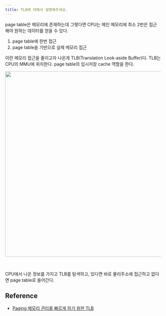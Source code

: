```yaml
---
title: TLB에 대해서 설명해주세요.
---
```


page table은 메모리에 존재하는데 그렇다면 CPU는 메인 메모리에 최소 2번은 접근해야 원하는 데이터를 얻을 수 있다.

1. page table에 한번 접근
2. page table을 기반으로 실제 메모리 접근

이런 메모리 접근을 줄이고자 나온게 TLB(Translation Look-aside Buffer)다.
TLB는 CPU의 MMU에 위치한다. page table의 임시저장 cache 역할을 한다.

<Image
  src="https://user-images.githubusercontent.com/63354527/234140307-7bd1d41e-d601-434a-b767-67e463852e8a.png"
  width="600px"
/>

<br />

CPU에서 나온 정보를 가지고 TLB를 탐색하고, 있다면 바로 물리주소에 접근하고 없다면 page table로 들어간다.

## Reference

- [Paging 메모리 관리를 빠르게 하기 위한 TLB](https://icksw.tistory.com/149?category=878876)
